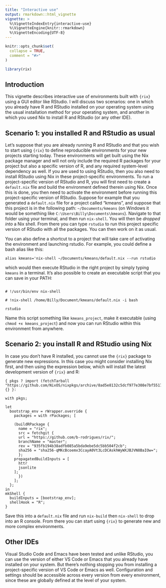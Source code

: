 ```yaml
---
title: "Interactive use"
output: rmarkdown::html_vignette
vignette: >
  %\VignetteIndexEntry{interactive-use}
  %\VignetteEngine{knitr::rmarkdown}
  %\VignetteEncoding{UTF-8}
---
```


```r
knitr::opts_chunk$set(
  collapse = TRUE,
  comment = "#>"
)
```

```r
library(rix)
```

<!-- WARNING - This vignette is generated by {fusen} from dev/interactive_use.Rmd: do not edit by hand -->

## Introduction

This vignette describes interactive use of environments built with `{rix}` using
a GUI editor like RStudio. I will discuss two scenarios: one in which you
already have R and RStudio installed on your operating system using the usual
installation method for your operating system, and another in which you used Nix
to install R and RStudio (or any other IDE).


## Scenario 1: you installed R and RStudio as usual

Let's suppose that you are already running R and RStudio and that you wish to
start using `{rix}` to define reproducible environments for your new projects
starting today. These environments will get built using the Nix package manager
and will not only include the required R packages for your project but also a
specific version of R, and any required system-level dependency as well. If you
are used to using RStudio, then you also need to install RStudio using Nix in
these project-specific environments. To run a project-specific version of
RStudio and R, you will first need to create a `default.nix` file and build the
environment defined therein using Nix. Once this is done, you then need to
activate the environment before running this project-specific version of
RStudio. Suppose for example that you generated a `default.nix` file for a
project called "kmeans", and suppose that this project is in the following path:
`~/Documents/kmeans` (on Windows it would be something like
`C:\Users\Billy\Documents\kmeans`). Navigate to that folder using your terminal,
and then run `nix-shell`. You will then be *dropped into* a Nix shell. From
there you can type `rstudio` to run this project specific version of RStudio
with all the packages. You can then work on it as usual.

You can also define a shortcut to a project that will take care of activating
the environment and launching rstudio. For example, you could define a bash
alias like this:

```
alias kmeans='nix-shell ~/Documents/kmeans/default.nix --run rstudio
```

which would then execute RStudio in the right project by simply typing `kmeans`
in a terminal. It's also possible to create an executable script that you can
save in your PATH:

```

# !/usr/bin/env nix-shell

# !nix-shell /home/Billy/Document/kmeans/default.nix -i bash

rstudio
```

Name this script something like `kmeans_project`, make it executable (using
`chmod +x kmeans_project`) and now you can run RStudio within this environment
from anywhere.


## Scenario 2: you install R and RStudio using Nix

In case you don't have R installed, you cannot use the `{rix}` package to
generate new expressions. In this case you might consider installing Nix first,
and then using the expression below, which will install the latest development
version of `{rix}` and R:

```
{ pkgs ? import (fetchTarball "https://github.com/NixOS/nixpkgs/archive/8ad5e8132c5dcf977e308e7bf5517cc6cc0bf7d8.tar.gz") {} }:

with pkgs;

let
  bootstrap_env = rWrapper.override {
    packages = with rPackages; [

    (buildRPackage {
      name = "rix";
      src = fetchgit {
      url = "https://github.com/b-rodrigues/rix/";
      branchName = "master";
      rev = "935fb194b38adfb085a5bda9ebe5dc5bb504f2cb";
      sha256 = "sha256-qMKcBcoemx3CcayA0Vt3LcDCAskhWyWXJBJVN8BaIOw=";
      };
    propagatedBuildInputs = [
      httr
      jsonlite
    ];
      })
    ];
  };
in
mkShell {
  buildInputs = [bootstrap_env];
  shellHook = "R";
}

```

Save this into a `default.nix` file and run `nix-build` then `nix-shell` to drop
into an R console. From there you can start using `{rix}` to generate new and
more complex environments.


## Other IDEs

Visual Studio Code and Emacs have been tested and unlike RStudio, you can use
the version of either VS Code or Emacs that you already have installed on your
system. But there's nothing stopping you from installing a project-specific
version of VS Code or Emacs as well. Configuration and settings should be
accessible across every version from every environment, since these are globally
defined at the level of your system.

